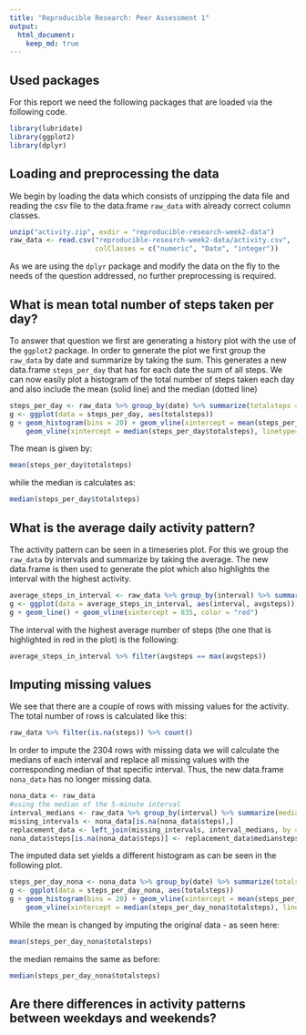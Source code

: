 ```yaml
---
title: "Reproducible Research: Peer Assessment 1"
output: 
  html_document:
    keep_md: true
---
```


## Used packages
For this report we need the following packages that are loaded via the following code.
```r
library(lubridate)
library(ggplot2)
library(dplyr)
```


## Loading and preprocessing the data
We begin by loading the data which consists of unzipping the data file and reading the csv file to the data.frame `raw_data` with already correct column classes.
```r
unzip("activity.zip", exdir = "reproducible-research-week2-data")
raw_data <- read.csv("reproducible-research-week2-data/activity.csv",
                     colClasses = c("numeric", "Date", "integer"))
```
As we are using the `dplyr` package and modify the data on the fly to the needs of the question addressed, no further preprocessing is required.


## What is mean total number of steps taken per day?
To answer that question we first are generating a history plot with the use of the `ggplot2` package.
In order to generate the plot we first group the `raw_data` by date and summarize by taking the sum.
This generates a new data.frame `steps_per_day` that has for each date the sum of all steps.
We can now easily plot a histogram of the total number of steps taken each day and also include the mean (solid line) and the median (dotted line) 
```r
steps_per_day <- raw_data %>% group_by(date) %>% summarize(totalsteps = sum(steps, na.rm = TRUE))
g <- ggplot(data = steps_per_day, aes(totalsteps))
g + geom_histogram(bins = 20) + geom_vline(xintercept = mean(steps_per_day$totalsteps)) +
    geom_vline(xintercept = median(steps_per_day$totalsteps), linetype=2)
```

The mean is given by:
```r
mean(steps_per_day$totalsteps)
```
while the median is calculates as:
```r
median(steps_per_day$totalsteps)
```


## What is the average daily activity pattern?
The activity pattern can be seen in a timeseries plot.
For this we group the `raw_data` by intervals and summarize by taking the average.
The new data.frame is then used to generate the plot which also highlights the interval with the highest activity.
```r
average_steps_in_interval <- raw_data %>% group_by(interval) %>% summarize(avgsteps = mean(steps, na.rm = TRUE))
g <- ggplot(data = average_steps_in_interval, aes(interval, avgsteps))
g + geom_line() + geom_vline(xintercept = 835, color = "red")
```

The interval with the highest average number of steps (the one that is highlighted in red in the plot) is the following:
```r
average_steps_in_interval %>% filter(avgsteps == max(avgsteps))
```


## Imputing missing values
We see that there are a couple of rows with missing values for the activity.
The total number of rows is calculated like this:
```r
raw_data %>% filter(is.na(steps)) %>% count()
```
In order to impute the 2304 rows with missing data we will calculate the medians of each interval and replace all missing values with the corresponding median of that specific interval.
Thus, the new data.frame `nona_data` has no longer missing data.
```r
nona_data <- raw_data
#using the median of the 5-minute interval
interval_medians <- raw_data %>% group_by(interval) %>% summarize(mediansteps = median(steps, na.rm = TRUE))
missing_intervals <- nona_data[is.na(nona_data$steps),]
replacement_data <- left_join(missing_intervals, interval_medians, by = c("interval"="interval"))
nona_data$steps[is.na(nona_data$steps)] <- replacement_data$mediansteps
```

The imputed data set yields a different histogram as can be seen in the following plot.
```r
steps_per_day_nona <- nona_data %>% group_by(date) %>% summarize(totalsteps = sum(steps, na.rm = TRUE))
g <- ggplot(data = steps_per_day_nona, aes(totalsteps))
g + geom_histogram(bins = 20) + geom_vline(xintercept = mean(steps_per_day_nona$totalsteps)) +
    geom_vline(xintercept = median(steps_per_day_nona$totalsteps), linetype=2)
```

While the mean is changed by imputing the original data - as seen here:
```r
mean(steps_per_day_nona$totalsteps)
```
the median remains the same as before:
```r
median(steps_per_day_nona$totalsteps)
```



## Are there differences in activity patterns between weekdays and weekends?
